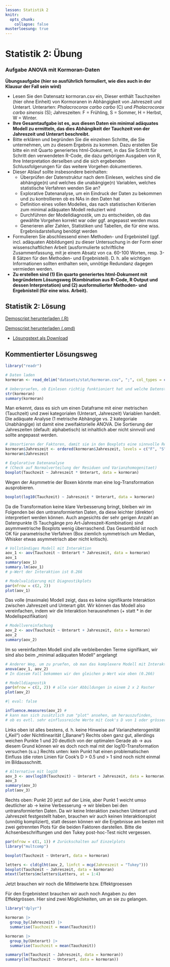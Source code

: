 ```yaml
---
lesson: Statistik 2
knitr:
  opts_chunk: 
    collapse: false
musterloesung: true
---
```


# Statistik 2: Übung

### Aufgabe ANOVA mit Kormoran-Daten

**Übungsaufgabe (hier so ausführlich formuliert, wie dies auch in der Klausur der Fall sein wird)**


- Lesen Sie den Datensatz kormoran.csv ein, Dieser enthält Tauchzeiten (hier ohne Einheit) von Kormoranen in Abhängigkeit von Jahreszeit und Unterart. Unterarten: *Phalacrocorax carbo carbo* (C) und *Phalacrocorax carbo sinensis* (S); Jahreszeiten: F = Frühling, S = Sommer, H = Herbst, W = Winter.
- **Ihre Gesamtaufgabe ist es, aus diesen Daten ein minimal adäquates Modell zu ermitteln, das dies Abhängikeit der Tauchzeit von der Jahreszeit und Unterart beschreibt.**
- Bitte erklären und begründen Sie die einzelnen Schritte, die Sie unternehmen, um zu diesem Ergebnis zu kommen. Dazu erstellen Sie bitte ein  mit Quarto generiertes html-Dokument, in das Sie Schritt für Schritt den verwendeten R-Code, die dazu gehörigen Ausgaben von R, Ihre Interpretation derselben und die sich ergebenden Schlussfolgerungen für das weitere Vorgehen dokumentieren.
- Dieser Ablauf sollte insbesondere beinhalten:
  - Überprüfen der Datenstruktur nach dem Einlesen, welches sind die abhängige(n) und welches die unabängige(n) Variablen, welches statistische Verfahren wenden Sie an? 
  - Explorative Datenanalyse, um ein Eindruck der Daten zu bekommen und zu kontrollieren ob es NAs in den Daten hat
  - Definition eines vollen Modelles, das nach statistischen Kritierien zum minimal adäquaten Modell reduziert wird
  - Durchführen der Modelldiagnostik, um zu entscheiden, ob das gewählte Vorgehen korrekt war oder ggf. angepasst werden muss
  - Generieren aller Zahlen, Statistiken und Tabellen, die für eine wiss. Ergebnisdarstellung benötigt werden
- Formulieren Sie abschliessend einen Methoden- und Ergebnisteil (ggf. incl. adäquaten Abbildungen) zu dieser Untersuchung in der Form einer wissenschaftlichen Arbeit (ausformulierte schriftliche Zusammenfassung, mit je einem Absatz von ca. 60-100 Worten, resp. 3-8 Sätzen für den Methoden- und Ergebnisteil). D. h. alle wichtigen Informationen sollten enthalten sein, unnötige Redundanz dagegen vermieden werden.
- **Zu erstellen sind (1) Ein quarto generiertes html-Dokument mit begründetem Lösungsweg (Kombination aus R-Code, R Output und dessen Interpretation) und (2) ausformulierter Methoden- und Ergebnisteil (für eine wiss. Arbeit).**


::::{.content-hidden unless-meta="musterloesung"}

:::{.callout-note}


# Statistik 2: Lösung

[Demoscript herunterladen (.R)](../purl/Statistik2_Uebung.R){.dld}

[Demoscript herunterladen (.qmd)](../purl/Statistik2_Uebung.qmd){.dld}


- [Lösungstext als Download](Statistik2_Lösung.pdf)

## Kommentierter Lösungsweg

```r
library("readr")

# Daten laden
kormoran <- read_delim("datasets/stat/kormoran.csv", ";", col_types = cols("Unterart" = "f", "Jahreszeit" = "f")) 

# Ueberpruefen, ob Einlesen richtig funktioniert hat und welche Datenstruktur vorliegt
str(kormoran)
summary(kormoran)
```

Man erkennt, dass es sich um einen Dataframe mit einer metrischen (Tauchzeit) und zwei kategorialen (Unterart, Jahreszeit) Variablen handelt.
Die adäquate Analyse (1 metrische Abhängige vs. 2 kategoriale Unabhängige) ist damit eine zweifaktorielle ANOVA.
Die Sortierung der Jahreszeiten (default: alphabetisch) ist inhaltlich aber nicht sinnvoll und sollte angepasst werden.

```r
# Umsortieren der Faktoren, damit sie in den Boxplots eine sinnvolle Reihung haben
kormoran$Jahreszeit <- ordered(kormoran$Jahreszeit, levels = c("F", "S", "H", "W"))
kormoran$Jahreszeit
```


```r
# Explorative Datenanalyse
# (Check auf Normalverteilung der Residuen und Varianzhomogenitaet)
boxplot(Tauchzeit ~ Jahreszeit * Unterart, data = kormoran)
```

Wegen der Asymmetrie der Boxen könnte man eine log-Transformation ausprobieren.

```r
boxplot(log10(Tauchzeit) ~ Jahreszeit * Unterart, data = kormoran)
```

Da die Transformation keine klare Verbesserung bringt, bleiben wir im Folgenden bei den untransformierten Daten, da diese leichter (direkter) interpretiert werden können. Auch angesichts der sehr gerigen Anzahl an Datenpunkte (5 Tauchgänge pro Art-Jahreszeit-Kombination) sind asymmwetrische Boxplots wenig überraschend.
Das Gesamtbild ist noch OK für parametrische Verfahren (Box ziemlich symmetrisch um Median, Whisker etwas asymmetrisch aber nicht kritisch). 


```r
# Vollständiges Modell mit Interaktion
aov_1 <- aov(Tauchzeit ~ Unterart * Jahreszeit, data = kormoran)
aov_1
summary(aov_1)
summary.lm(aov_1)
# p-Wert der Interaktion ist 0.266
```

```r
# Modelvalidierung mit Diagnostikplots
par(mfrow = c(2, 2))
plot(aov_1)
```

Das volle (maximale) Modell zeigt, dass es keine signifikante Interaktion zwischen Jahreszeit und Unterart gibt. Wir können das Modell also vereinfachen, indem wir die Interaktion herausnehmen (+ statt * in der Modellspezifikation)


```r
# Modellvereinfachung
aov_2 <- aov(Tauchzeit ~ Unterart + Jahreszeit, data = kormoran)
aov_2
summary(aov_2)
```

Im so vereinfachten Modell sind alle verbleibenden Terme signifikant, wir sind also beim „minimal adäquaten Modell“ angelangt

```r
# Anderer Weg, um zu pruefen, ob man das komplexere Modell mit Interaktion behalten soll
anova(aov_1, aov_2)
# In diesem Fall bekommen wir den gleichen p-Wert wie oben (0.266)

# Modelldiagnostik
par(mfrow = c(2, 2)) # alle vier Abbildungen in einem 2 x 2 Raster
plot(aov_2)
```

```r
#| eval: false

influence.measures(aov_2) #
# kann man sich zusätzlich zum "plot" ansehen, um herauszufinden,
# ob es evtl. sehr einflussreiche Werte mit Cook's D von 1 oder grösser gibt
```

Links oben ist alles bestens, d. h. keine Hinweise auf Varianzheterogenität („Keil“) oder Nichtlinearität („Banane“)
Rechts oben ganz gut, allerdings weichen Punkte 1 und 20 deutlich von der optimalen Gerade ab -> aus diesem Grund können wir es doch noch mal mit der log10-Transformation versuchen (s.u.)
Rechts unten: kein Punkt hat einen problematischen Einfluss (die roten Linien für Cook’s D > 0.5 und > 1 sind noch nicht einmal im Bildausschnitt.

```r
# Alternative mit log10
aov_3 <- aov(log10(Tauchzeit) ~ Unterart + Jahreszeit, data = kormoran)
aov_3
summary(aov_3)
plot(aov_3)
```

Rechts oben: Punkt 20 jetzt auf der Linie, aber Punkt 1 weicht umso deutlicher ab -> keine Verbesserung -> wir bleiben bei den untransformierten Daten.
Da wir keine Interaktion zwischen Unterart und Jahreszeit festgestellt haben, brauchen wir auch keinen Interaktionsplot (unnötig kompliziert), statt dessen können wir die Ergebnisse am besten mit zwei getrennten Plots für die beiden Faktoren darstellen. Bitte die Achsenbeschriftungen und den Tukey post-hoc-Test nicht vergessen.

```r
par(mfrow = c(1, 1)) # Zurückschalten auf Einzelplots
library("multcomp")

boxplot(Tauchzeit ~ Unterart, data = kormoran)

letters <- cld(glht(aov_2, linfct = mcp(Jahreszeit = "Tukey")))
boxplot(Tauchzeit ~ Jahreszeit, data = kormoran)
mtext(letters$mcletters$Letters, at = 1:4)
```

Jetzt brauchen wir noch die Mittelwerte bzw. Effektgroessen

Für den Ergebnistext brauchen wir auch noch Angaben zu den Effektgrössen. Hier sind zwei Möglichkeiten, um an sie zu gelangen.

```r
library("dplyr")

kormoran |>
  group_by(Jahreszeit) |>
  summarise(Tauchzeit = mean(Tauchzeit))

kormoran |>
  group_by(Unterart) |>
  summarise(Tauchzeit = mean(Tauchzeit))

summary(lm(Tauchzeit ~ Jahreszeit, data = kormoran))
summary(lm(Tauchzeit ~ Unterart, data = kormoran))
```

:::
:::: 

